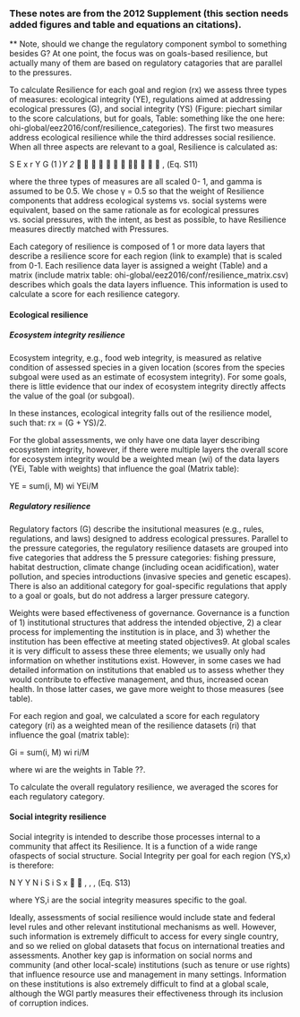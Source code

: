 ### These notes are from the 2012 Supplement (this section needs added figures and table and equations an citations).


** Note, should we change the regulatory component symbol to something besides G?  At one point, the focus was on goals-based resilience, but actually many of them are based on regulatory catagories that are parallel to the pressures.

To calculate Resilience for each goal and region (rx) we assess three types of measures: ecological integrity (YE), regulations aimed at addressing ecological pressures (G), and social integrity (YS) (Figure: piechart similar to the score calculations, but for goals, Table: something like the one here: ohi-global/eez2016/conf/resilience_categories).  The first two measures address ecological resilience while the third addresses social resilience. When all three aspects are relevant to a goal, Resilience is calculated as:

S
E
x r Y G (1 )*Y
2
*     



 
 , (Eq. S11)

where the three types of measures are all scaled 0- 1, and gamma is assumed to be 0.5. We chose γ = 0.5 so that the weight of Resilience components that address ecological systems vs. social systems were equivalent, based on the same rationale as for ecological pressures vs. social pressures, with the intent, as best as possible, to have Resilience measures directly matched with Pressures.

Each category of resilience is composed of 1 or more data layers that describe a resilience score for each region (link to example) that is scaled from 0-1.  Each resilience data layer is assigned a weight (Table) and a matrix (include matrix table: ohi-global/eez2016/conf/resilience_matrix.csv) describes which goals the data layers influence.  This information is used to calculate a score for each resilience category.     

#### Ecological resilience

##### Ecosystem integrity resilience 

Ecosystem integrity, e.g., food web integrity, is measured as relative condition of assessed species in a given location (scores from the species subgoal were used as an estimate of ecosystem integrity). For some goals, there is little evidence that our index of ecosystem integrity directly affects the value of the goal (or subgoal). 

In these instances, ecological integrity falls out of the resilience model, such that:
rx = (G + YS)/2.  


For the global assessments, we only have one data layer describing ecosystem integrity, however, if there were multiple layers the overall score for ecosystem integrity would be a weighted mean (wi) of the data layers (YEi, Table with weights) that influence the goal (Matrix table):

YE = sum(i, M) wi YEi/M 


##### Regulatory resilience
Regulatory factors (G)  describe the insitutional measures (e.g., rules, regulations, and laws) designed to address ecological pressures. Parallel to the pressure categories, the regulatory resilience datasets are grouped into five categories that address the 5 pressure categories: fishing pressure, habitat destruction, climate change (including ocean acidification), water pollution, and species introductions (invasive species and genetic escapes). There is also an additional category for goal-specific regulations that apply to a goal or goals, but do not address a larger pressure category.  

Weights were based effectiveness of governance. Governance is a function of 1) institutional structures that address the intended objective, 2) a clear process for implementing the institution is in place, and 3) whether the institution has been effective at meeting stated objectives9. At global scales it is very difficult to assess these three elements; we usually only had information on whether institutions exist. However, in some cases we had detailed information on institutions that enabled us to assess whether they would contribute to effective management, and thus, increased ocean health. In those latter cases, we gave more weight to those measures (see table). 

For each region and goal, we calculated a score for each regulatory category (ri) as a weighted mean of the resilience datasets (ri) that influence the goal (matrix table):

Gi = sum(i, M) wi ri/M

where wi are the weights in Table ??.

To calculate the overall regulatory resilience, we averaged the scores for each regulatory category.  

#### Social integrity resilience
Social integrity is intended to describe those processes internal to a community that affect its Resilience. It is a function of a wide range ofaspects of social structure. Social Integrity per goal for each region (YS,x) is therefore:

N
Y
Y
N
i
S i
S x


,
, , (Eq. S13)

where YS,i are the social integrity measures specific to the goal.

Ideally, assessments of social resilience would include state and federal level rules and other relevant institutional mechanisms as well. However, such information is extremely difficult to access for every single country, and so we relied on global datasets that focus on international treaties and assessments. Another key gap is information on social norms and community (and other local-scale) institutions (such as tenure or use rights) that influence resource use and management in many settings. Information on these institutions is also extremely difficult to find at a global scale, although the WGI partly measures their effectiveness through its inclusion
of corruption indices.